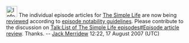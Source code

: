 <article id="12809522" title=Talk:Mermaid Outing>
	<talkpage id="12809522" title="Talk:Mermaid Outing">
[[Image:Information.svg|30px]] The individual episode articles for [[The Simple Life]] are now being [[Wikipedia:Television episodes/Review|reviewed]] according to [[Wikipedia:Television episodes|episode notability guidelines]].  Please contribute to the discussion on [[Talk:List of The Simple Life episodes#Episode article review]]. Thanks. -- [[User:Jack Merridew|Jack Merridew]] 12:22, 17 August 2007 (UTC)
	</talkpage>
</article>